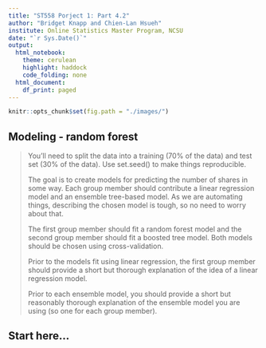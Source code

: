 ```yaml
---
title: "ST558 Porject 1: Part 4.2"
author: "Bridget Knapp and Chien-Lan Hsueh"
institute: Online Statistics Master Program, NCSU
date: "`r Sys.Date()`"
output:
  html_notebook:
    theme: cerulean
    highlight: haddock
    code_folding: none
  html_document:
    df_print: paged
---
```


```r
knitr::opts_chunk$set(fig.path = "./images/")
```


## Modeling - random forest

> You’ll need to split the data into a training (70% of the data) and test set (30% of the data). Use set.seed() to make things reproducible.
>
> The goal is to create models for predicting the number of shares in some way. Each group member should contribute a linear regression model and an ensemble tree-based model. As we are automating things, describing the chosen model is tough, so no need to worry about that. 
>
> The first group member should fit a random forest model and the second group member should fit a boosted tree model. Both models should be chosen using cross-validation. 
>
> Prior to the models fit using linear regression, the first group member should provide a short but thorough explanation of the idea of a linear regression model. 
>
> Prior to each ensemble model, you should provide a short but reasonably thorough explanation of the ensemble model you are using (so one for each group member).



## Start here...
